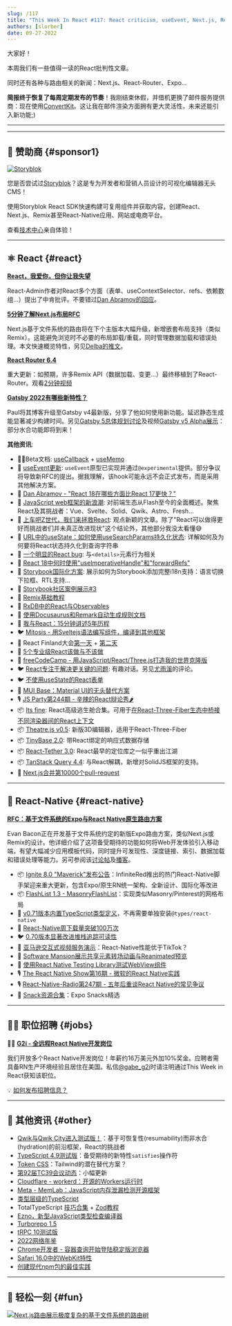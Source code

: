 ```yaml
---
slug: /117
title: "This Week In React #117: React criticism, useEvent, Next.js, Remix, Gatsby, Expo, Storybook, Ignite, React-Native, TypeScript, Qwik..."
authors: [slorber]
date: 09-27-2022
---
```


大家好！

本周我们有一些值得一读的React批判性文章。

同时还有各种与路由相关的新闻：Next.js、React-Router、Expo...

**简报终于恢复了每周定期发布的节奏**！我刚结束休假，并借机更换了邮件服务提供商：现在使用[ConvertKit](https://thisweekinreact.com/ck)。这让我在邮件渲染方面拥有更大灵活性，未来还能引入新功能;)

<!-- truncate -->

---


<Support />

---

## 💸 赞助商 {#sponsor1}

[![Storyblok](/emails/issues/116/storyblok.png)](https://www.storyblok.com/?utm_source=thisweekinreact&utm_medium=display&utm_campaign=AWA_SPON_TWIREACT_TRA&utm_content=thisweekinreact_en)

您是否尝试过[Storyblok](https://www.storyblok.com/?utm_source=thisweekinreact&utm_medium=display&utm_campaign=AWA_SPON_TWIREACT_TRA&utm_content=thisweekinreact_en)？这是专为开发者和营销人员设计的可视化编辑器无头CMS！

使用Storyblok React SDK快速构建可复用组件并获取内容，创建React、Next.js、Remix甚至React-Native应用、网站或电商平台。

查看[技术中心](https://www.storyblok.com/technologies?utm_source=thisweekinreact&utm_medium=display&utm_campaign=AWA_SPON_TWIREACT_TRA&utm_content=thisweekinreact_en)亲自体验！

---

## ⚛️ React {#react}

**[React，我爱你，但你让我失望](https://marmelab.com/blog/2022/09/20/react-i-love-you.html)**

React-Admin作者对React多个方面（表单、useContextSelector、refs、依赖数组...）提出了中肯批评。不要错过[Dan Abramov的回应](https://twitter.com/dan_abramov/status/1572590212647391235)。

**[5分钟了解Next.js布局RFC](https://vercel.com/blog/next-js-layouts-rfc-in-5-minutes)**

Next.js基于文件系统的路由将在下个主版本大幅升级，新增嵌套布局支持（类似Remix）。这能避免浏览时不必要的布局卸载/重载，同时管理数据加载和错误处理。本文快速概览特性，另见[Delba的推文](https://twitter.com/delba_oliveira/status/1568291558776274945)。

**[React Router 6.4](https://remix.run/blog/react-router-v6.4)**

重大更新：如预期，许多Remix API（数据加载、变更...）最终移植到了React-Router。观看[2分钟视频](https://www.youtube.com/watch?v=aX74DbFT5nI)

**[Gatsby 2022有哪些新特性？](https://www.smashingmagazine.com/2022/09/new-gatsby-2022/)**

Paul将其博客升级至Gatsby v4最新版，分享了他如何使用新功能。延迟静态生成能显著减少构建时间。另见[Gatsby 5总体规划讨论](https://github.com/gatsbyjs/gatsby/discussions/36609)及视频[Gatsby v5 Alpha展示](https://www.youtube.com/watch?v=C-WrnfUm33k)：部分水合功能即将到来！

**其他资讯**:

- 🧑‍🎓Beta文档: [useCallback](https://twitter.com/dan_abramov/status/1570021510659579904) + [useMemo](https://twitter.com/dan_abramov/status/1568602727147520000)
- 💬 [useEvent更新](https://github.com/reactjs/rfcs/pull/220#issuecomment-1259938816): `useEvent`原型已实现并通过`@experimental`提供。部分争议将导致新RFC的提出。据我理解，该hook可能永远不会正式发布，而是采用其他解决方案。
- 💬 [Dan Abramov - "React 18在哪些方面比React 17更快？"](https://www.reddit.com/r/reactjs/comments/xmr9tg/comment/ippsuin/)
- 📜 [JavaScript web框架的新浪潮](https://frontendmastery.com/posts/the-new-wave-of-javascript-web-frameworks/): 对前端生态从Flash至今的全面概述。聚焦React及其挑战者：Vue、Svelte、Solid、Qwik、Astro、Fresh...
- 📜 [上车吧Z世代，我们来拯救React](https://acko.net/blog/get-in-zoomer-we-re-saving-react/): 观点新颖的文章。除了"React可以做得更好而挑战者们并未真正改进现状"这个结论外，其他部分我没太看懂😅
- 📜 [URL中的useState：如何使用useSearchParams持久化状态](https://blog.logrocket.com/use-state-url-persist-state-usesearchparams/): 详解如何及为何要将React状态持久化到查询字符串
- 📜 [一个明显的React bug](https://phelipetls.github.io/posts/surprising-react-bug/): 与`<details>`元素行为相关
- 📜 [React 18中何时使用"useImperativeHandle"和"forwardRefs"](https://betterprogramming.pub/when-to-use-useimperativehandle-and-forwardrefs-in-react-18-89cce42b3309)
- 📜 [Storybook国际化方案](https://storybook.js.org/blog/internationalize-components-with-storybook/): 展示如何为Storybook添加完整i18n支持：语言切换下拉框、RTL支持...
- 📜 [Storybook社区案例展示#3](https://storybook.js.org/blog/community-showcase-3/)
- 📜 [Remix基础教程](https://css-tricks.com/the-basics-of-remix/)
- 📜 [RxDB中的React与Observables](https://www.sabre.com/locations/poland/react-and-observables-from-rxdb/)
- 📜 [使用Docusaurus和Remark自动生成规则文档](https://typescript-eslint.io/blog/automated-rule-docs-with-docusaurus-and-remark/)
- 📜 [我与React：15分钟讲述5年历程](https://valeriavg.dev/me-and-react-5-years-in-15-minutes)
- 🐦 [Mitosis - 用Sveltejs语法编写组件，编译到其他框架](https://twitter.com/Steve8708/status/1573444026006585345)
- 🎥 React Finland大会[第一天](https://www.youtube.com/watch?v=zE8PDM_7xoQ) + [第二天](https://www.youtube.com/watch?v=rHjwZu0EmlQ)
- 🎥 [5个专业级React该做与不该做](https://www.youtube.com/watch?v=4FhJkX18fS8)
- 🎥 [freeCodeCamp - 用JavaScript/React/Three.js打造我的世界克隆版](https://www.youtube.com/watch?v=qpOZup_3P_A)
- 🐦 [React专注于解决更关键的问题](https://twitter.com/heyImMapleLeaf/status/1567960223759093760): 有趣对话。另见[尤雨溪](https://twitter.com/youyuxi/status/1569485243077529602)的评论。
- 🐦 [不使用useState的React表单](https://twitter.com/DavidKPiano/status/1569361453928300545)
- 🚧 [MUI Base：Material UI的无头替代方案](https://twitter.com/MUI_hq/status/1570695041034731520)
- 🎙️ [JS Party第244期 - 辛辣的React辩论秀🌶️](https://changelog.com/jsparty/244)
- 📦 [Its fine](https://github.com/pmndrs/its-fine): React高级逃生舱合集。可用于[在React-Three-Fiber生态中桥接不同渲染器间的React上下文](https://twitter.com/0xca0a/status/1573064826339094528)
- 📦 [Theatre.js v0.5](https://www.theatrejs.com/blog/theatre-05-is-out): 新版3D编辑器，适用于React-Three-Fiber
- 📦 [TinyBase 2.0](https://twitter.com/tinybasejs/status/1570864399728136193): 带React绑定的响应式数据存储
- 📦 [React-Tether 3.0](https://github.com/danreeves/react-tether/releases/tag/v3.0.0): React最早的定位库之一似乎重出江湖
- 📦 [TanStack Query 4.4](https://github.com/TanStack/query/releases/tag/v4.4.0): 与React解耦，新增对SolidJS框架的支持。
- 🥳️ [Next.js合并第10000个pull-request](https://twitter.com/github/status/1574750716966498304)

<SubscribeFormEmbed />

---

## 📱 React-Native {#react-native}

**[RFC：基于文件系统的Expo与React Native原生路由方案](https://blog.expo.dev/rfc-file-system-based-routing-in-react-native-7a35474722a)**

Evan Bacon正在开发基于文件系统约定的新版Expo路由方案，类似Next.js或Remix的设计。他详细介绍了这项备受期待的功能如何将Web开发体验引入移动端，有望大幅减少应用模板代码，同时提升可发现性、深度链接、索引、数据加载和错误处理等能力。另可参阅该[讨论帖](https://twitter.com/Baconbrix/status/1574837248029331495)及[播客](https://podrocket.logrocket.com/expo-router)。

- 📦 [Ignite 8.0 "Maverick"发布公告](https://shift.infinite.red/announcing-ignite-8-0-maverick-fbbdafbb738e)：InfiniteRed推出的热门React-Native脚手架迎来重大更新，包含Expo/原生RN统一架构、全新设计、国际化等改进
- 📦 [FlashList 1.3 - MasonryFlashList](https://twitter.com/naqvitalha/status/1574416547426496513)：实现类似Masonry/Pinterest的网格布局
- 🥳️ [v0.71版本内置TypeScript类型定义](https://twitter.com/thymikee/status/1572132314280300546)，不再需要单独安装`@types/react-native`
- 🥳️ [React-Native周下载量突破100万次](https://twitter.com/thymikee/status/1574441040626552832)
- 🐦 [0.70版本显著改进堆栈追踪可读性](https://twitter.com/thymikee/status/1568257655323475972)
- 🎨 [亚马逊交互式视频服务演示](https://twitter.com/nightstomp/status/1572576326934208513)：React-Native性能优于TikTok？
- 🎨 [Software Mansion展示共享元素转场动画与Reanimated预览](https://twitter.com/swmansion/status/1572246971829608449)
- 📜 [使用React Native Testing Library测试WebView组件](https://coolsoftware.dev/testing-react-native-webview-with-react-native-testing-library/)
- 🎙 [The React Native Show第16期 - 微软的React Native实践](https://www.callstack.com/podcasts/react-native-at-microsoft-ep-16)
- 🎙 [React-Native-Radio第247期 - 五年后重谈React Native的常见争议](https://reactnativeradio.com/episodes/rnr-247-revisiting-common-complaints-about-react-native-5-years-later-interview-with-hodeem)
- 🔗️ [Snack资源合集](https://www.snackforthat.com/)：Expo Snacks精选

---

## 🧑‍💻 职位招聘 {#jobs}

🧑‍💼 [**G2i - 全远程React Native开发岗位**](https://twitter.com/gabe_g2i/status/1563204813881425926?s=20&t=ArRLC77BpRwXXCdx8fnUqw)

我们开放多个React Native开发岗位！年薪约16万美元外加10%奖金。应聘者需具备RN生产环境经验且居住在美国。私信[@gabe_g2i](https://twitter.com/gabe_g2i)时请注明通过This Week in React获知该职位。

💡 [如何发布招聘信息？](https://thisweekinreact.com/sponsor)

---

## 🔀 其他资讯 {#other}

- [Qwik与Qwik City进入测试版！](https://www.builder.io/blog/qwik-and-qwik-city-have-reached-beta)：基于可恢复性(resumability)而非水合(hydration)的前沿框架，React的挑战者
- [TypeScript 4.9测试版](https://devblogs.microsoft.com/typescript/announcing-typescript-4-9-beta/)：备受期待的新特性`satisfies`操作符
- [Token CSS](https://twitter.com/tokencss/status/1571823928187633664)：Tailwind的潜在替代方案？
- [第92届TC39会议动态](https://dev.to/hemanth/updates-from-the-92nd-tc39-meeting-5fi6)：小幅更新
- [Cloudflare - workerd：开源的Workers运行时](https://blog.cloudflare.com/workerd-open-source-workers-runtime/)
- [Meta - MemLab：JavaScript内存泄漏检测开源框架](https://engineering.fb.com/2022/09/12/open-source/memlab/)
- [类型层级的TypeScript](https://type-level-typescript.com/)
- TotalTypeScript [技巧合集](https://www.totaltypescript.com/tips) + [Zod教程](https://www.totaltypescript.com/tutorials/zod)
- [Ezno，新型JavaScript类型检查编译器](https://twitter.com/robpalmer2/status/1573244310644199425)
- [Turborepo 1.5](https://twitter.com/turborepo/status/1573017581459488769)
- [tRPC 10测试版](https://twitter.com/alexdotjs/status/1571807618254905344)
- [2022网络年鉴](https://almanac.httparchive.org/en/2022/)
- [Chrome开发者 - 容器查询开始登陆稳定版浏览器](https://developer.chrome.com/blog/cq-polyfill/)
- [Safari 16.0中的WebKit特性](https://webkit.org/blog/13152/webkit-features-in-safari-16-0/)
- [创建现代npm包的最佳实践](https://snyk.io/blog/best-practices-create-modern-npm-package/)

---

## 🤭 轻松一刻 {#fun}

[![Next.js路由展示极度复杂的基于文件系统的路由树](/emails/issues/117/meme.png)](https://twitter.com/thekitze/status/1568300470107783168)